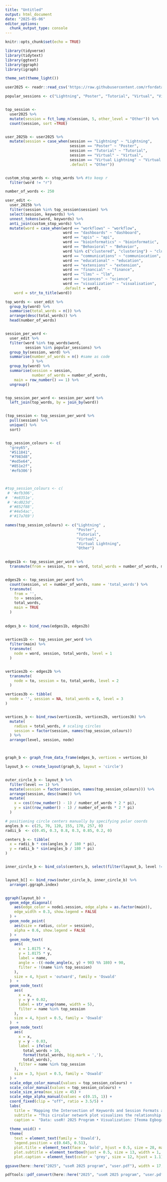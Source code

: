 ```yaml
---
title: "Untitled"
output: html_document
date: "2025-05-06"
editor_options: 
  chunk_output_type: console
---
```


```r
knitr::opts_chunk$set(echo = TRUE)
```




```r

library(tidyverse)
library(tidytext)
library(ggtext)
library(ggraph)
library(igraph)

theme_set(theme_light())

user2025 <- readr::read_csv('https://raw.githubusercontent.com/rfordatascience/tidytuesday/main/data/2025/2025-04-29/user2025.csv')

```


```r


popular_sessions <- c("Lightning", "Poster", "Tutorial", "Virtual", "Virtual Lightning", "Other")


top_session <- 
  user2025 %>% 
  mutate(session = fct_lump_n(session, 5, other_level = "Other")) %>% 
  count(session, sort =TRUE) 


user_2025b <- user2025 %>% 
  mutate(session = case_when(session == "Lightning" ~ "Lightning",
                             session == "Poster" ~ "Poster",
                             session == "Tutorial" ~ "Tutorial",
                             session == "Virtual" ~ "Virtual",
                             session == "Virtual Lightning" ~ "Virtual Lightning",
                             .default = "Other"))


custom_stop_words <- stop_words %>% #to keep r
  filter(word != "r")

number_of_words <- 250

user_edit <- 
  user_2025b %>% 
  filter(session %in% top_session$session) %>% 
  select(session, keywords) %>%   
  unnest_tokens(word, keywords) %>%
  anti_join(custom_stop_words) %>% 
  mutate(word = case_when(word == "workflows" ~ "workflow",
                          word == "dashboards" ~ "dashboard",
                          word == "apis" ~ "api",
                          word == "bioinformatics" ~ "bioinformatic",
                          word == "Behavioral" ~ "Behavior",
                          word %in% c("clustered", "clustering") ~ "cluster",
                          word == "communications" ~ "communiocation",
                          word == "educational" ~ "education",
                          word == "extensions" ~ "extension",
                          word == "financial" ~ "finance",
                          word == "llms" ~ "llm",
                          word == "sciences" ~ "science",
                          word == "visualization" ~ "visualisation",
                          .default = word),
    word = str_to_title(word))

top_words <- user_edit %>% 
  group_by(word) %>% 
  summarise(total_words = n()) %>%
  arrange(desc(total_words)) %>% 
  head(number_of_words) 


session_per_word <- 
  user_edit %>%  
  filter(word %in% top_words$word,
         session %in% popular_sessions) %>% 
  group_by(session, word) %>% 
  summarise(number_of_words = n() #same as code
            ) %>%
  group_by(word) %>% 
  summarise(session = session,
            number_of_words = number_of_words,
    main = row_number() == 1) %>% 
  ungroup() 


top_session_per_word <- session_per_word %>% 
  left_join(top_words, by = join_by(word)) 


(top_session <- top_session_per_word %>% 
  pull(session) %>% 
  unique() %>% 
  sort)


top_session_colours <- c( 
  "grey65",
  "#511841",
  "#7983d8",
  "#ed5e64",
  "#851e2f",
  '#efb306')



#top_session_colours <- c(
 # '#efb306',
#  '#e8351e',
 # '#cd023d',
  #'#852f88',
  #'#4e54ac',
  #'#17a769')

names(top_session_colours) <- c("Lightning" ,
                                "Poster",
                                "Tutorial",
                                "Virtual",
                                "Virtual Lightning",
                                "Other")

  
edges1b <- top_session_per_word %>%
  transmute(from = session, to = word, total_words = number_of_words, main)


edges2b <- top_session_per_word %>%
  count(session, wt = number_of_words, name = 'total_words') %>% 
  transmute(
    from = '',
    to = session,
    total_words,
    main = TRUE
  )
  
  
edges_b <- bind_rows(edges1b, edges2b)

 
vertices1b <-  top_session_per_word %>%
  filter(main) %>% 
  transmute(
    node = word, session, total_words, level = 1
  )


vertices2b <- edges2b %>%
  transmute(
    node = to, session = to, total_words, level = 2
  )

vertices3b <- tibble(
  node = '', session = NA, total_words = 0, level = 3
)


vertices_b <- bind_rows(vertices1b, vertices2b, vertices3b) %>%
  mutate(
    radius = total_words, # scaling circles
    session = factor(session, names(top_session_colours))
  ) %>%
  arrange(level, session, node) 



graph_b <- graph_from_data_frame(edges_b, vertices = vertices_b)

layout_b <- create_layout(graph_b, layout = 'circle')


outer_circle_b <- layout_b %>%
  filter(level == 1) %>%
  mutate(session = factor(session, names(top_session_colours))) %>%
  arrange(session, desc(name)) %>%
  mutate(
    x = cos((row_number() - 1) / number_of_words * 2 * pi),
    y = sin((row_number() - 1) / number_of_words * 2 * pi)
  )

# positioning circle centers manually by specifying polar coords
angles_b <- c(25, 70, 120, 155, 170, 257, 0)
radii_b  <- c(0.45, 0.3, 0.8, 0.3, 0.85, 0.2, 0)

centers_b <- tibble(
  x = radii_b * cos(angles_b / 180 * pi),
  y = radii_b * sin(angles_b / 180 * pi)
)


inner_circle_b <- bind_cols(centers_b, select(filter(layout_b, level != 1), -x, -y))


layout_b[] <- bind_rows(outer_circle_b, inner_circle_b) %>%
  arrange(.ggraph.index)


ggraph(layout_b) +
  geom_edge_diagonal(
    aes(edge_color = node1.session, edge_alpha = as.factor(main)),
    edge_width = 0.3, show.legend = FALSE
  ) +
  geom_node_point(
    aes(size = radius, color = session),
    alpha = 0.6, show.legend = FALSE
  ) +
  geom_node_text(
    aes(
      x = 1.0175 * x,
      y = 1.0175 * y,
      label = name,
      angle = -((-node_angle(x, y) + 90) %% 180) + 90,
      filter = !(name %in% top_session)
    ),
    size = 4, hjust = 'outward', family = 'Oswald'
  )  +
  geom_node_text(
    aes(
      x = x,
      y = y + 0.02,
      label = str_wrap(name, width = 5),
      filter = name %in% top_session
    ),
    size = 4, hjust = 0.5, family = 'Oswald'
  )  +
  geom_node_text(
    aes(
      x = x,
      y = y - 0.03,
      label = ifelse(
        total_words > 10,
        format(total_words, big.mark = ','),
        total_words),
      filter = name %in% top_session
    ),
    size = 3, hjust = 0.5, family = 'Oswald'
  ) +
  scale_edge_color_manual(values = top_session_colours) +
  scale_color_manual(values = top_session_colours) +
  scale_size_area(max_size = 45) +
  scale_edge_alpha_manual(values = c(0.15, 1)) +
  coord_fixed(clip = "off", ratio = 3.5/5) +
  labs(
    title = 'Mapping the Intersection of Keywords and Session Formats at the useR 2025 Program',
    subtitle = "This circular network plot visualizes the relationship between presentation formats and keywords from a conference. The largest category, <b><span style='color:#efb306;'>“Other”</span></b>, suggests a wide range of topics beyond standard formats. <b><span style='color:#ed5e64;'>“Virtual”</span></b> follows, reflecting the growing shift to online formats. <b><span style='color:#511841;'>“Poster”</span></b>, <b><span style='color:grey65;'>“Lightning”</span></b>, and <b><span style='color:#7983d8;'>“Tutorial”</span></b> sessions each highlight different focuses—technical depth, brevity, and education respectively. Common keywords like \"R\", “Data,” “Shiny,” and “Visualization” appear across multiple formats, highlighting central themes.",
    caption =  "Data: useR! 2025 Program • Visualization: Ifeoma Egbogah") +
  
  theme_void() +
  theme(
    text = element_text(family = 'Oswald'),
    legend.position = c(0.645, 0.51),
    plot.title = element_text(face = 'bold', hjust = 0.5, size = 28, margin = margin(t = 3, b = 2, unit = "mm")),
    plot.subtitle = element_textbox(hjust = 0.5, size = 13, width = 1, height = 0.15,  margin = margin(t = 1, b = 0.8, unit = "mm")),
    plot.caption = element_text(color = 'grey', size = 12, hjust = 1.1)) 

```



```r

ggsave(here::here("2025", "useR 2025 program", "user.pdf"), width = 17, height = 12, units = "in", device = cairo_pdf)

pdftools::pdf_convert(here::here("2025", "useR 2025 program", "user.pdf"), dpi = 400, format = "png")

```

